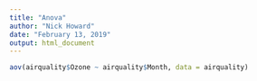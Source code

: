 ---
title: "Anova"
author: "Nick Howard"
date: "February 13, 2019"
output: html_document
---

```{r}

aov(airquality$Ozone ~ airquality$Month, data = airquality)
```

